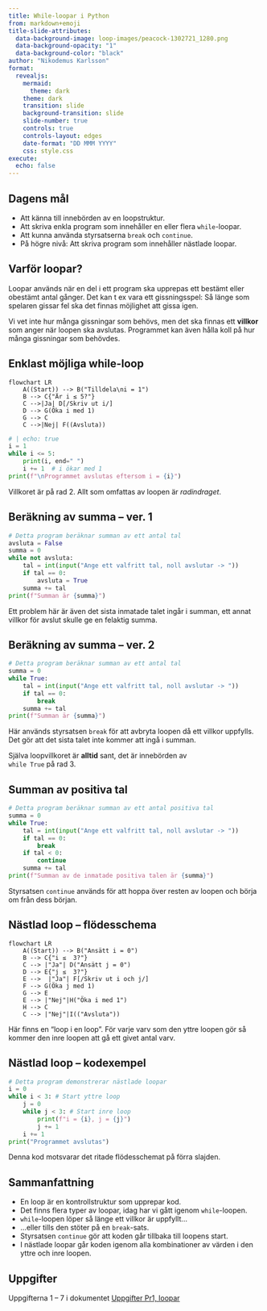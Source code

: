 ```yaml
---
title: While-loopar i Python
from: markdown+emoji
title-slide-attributes:
  data-background-image: loop-images/peacock-1302721_1280.png
  data-background-opacity: "1"
  data-background-color: "black"
author: "Nikodemus Karlsson"
format:
  revealjs:
    mermaid: 
      theme: dark
    theme: dark
    transition: slide
    background-transition: slide
    slide-number: true
    controls: true
    controls-layout: edges
    date-format: "DD MMM YYYY"
    css: style.css
execute: 
  echo: false
---
```


## Dagens mål

* Att känna till innebörden av en loopstruktur.
* Att skriva enkla program som innehåller en eller flera `while`-loopar.
* Att kunna använda styrsatserna `break` och `continue`.
* På högre nivå: Att skriva program som innehåller nästlade loopar.

## Varför loopar?

:::{.blue-bg-small-padding }
Loopar används när en del i ett program ska upprepas ett bestämt eller obestämt
antal gånger. Det kan t ex vara ett gissningsspel: Så länge som spelaren gissar
fel ska det finnas möjlighet att gissa igen.

Vi vet inte hur många gissningar som behövs, men det ska finnas ett **villkor**
som anger när loopen ska avslutas. Programmet kan även hålla koll på hur många
gissningar som behövdes.
:::

## Enklast möjliga while-loop

```mermaid
flowchart LR
    A((Start)) --> B("Tilldela\ni = 1")
    B --> C{"Är i ≤ 5?"}
    C -->|Ja| D[/Skriv ut i/]
    D --> G(Öka i med 1)
    G --> C 
    C -->|Nej| F((Avsluta))
```

:::{.v-space}
:::

```python
# | echo: true
i = 1
while i <= 5:
    print(i, end=" ")
    i += 1  # i ökar med 1
print(f"\nProgrammet avslutas eftersom i = {i}")
```

:::{.v-space}
:::
Villkoret är på rad 2. Allt som omfattas av loopen är
*radindraget*.

## Beräkning av summa -- ver. 1

```python
# Detta program beräknar summan av ett antal tal
avsluta = False
summa = 0
while not avsluta:
    tal = int(input("Ange ett valfritt tal, noll avslutar -> "))
    if tal == 0:
        avsluta = True
    summa += tal
print(f"Summan är {summa}")

```

:::{.fragment .fade-right}

::::{.v-space}
::::

Ett problem här är även det sista inmatade talet ingår i summan,
ett annat villkor för avslut skulle ge en felaktig summa.
:::

## Beräkning av summa -- ver. 2

```python
# Detta program beräknar summan av ett antal tal
summa = 0
while True:
    tal = int(input("Ange ett valfritt tal, noll avslutar -> "))
    if tal == 0:
        break
    summa += tal
print(f"Summan är {summa}")
```

:::{.fragment .fade-right}

::::{.v-space}
::::

Här används styrsatsen `break` för att avbryta loopen då
ett villkor uppfylls. Det gör att det sista talet inte kommer att ingå
i summan.

Själva loopvillkoret är **alltid** sant, det är innebörden av <br>`while True` på rad 3.
:::

## Summan av positiva tal

```python
# Detta program beräknar summan av ett antal positiva tal
summa = 0
while True:
    tal = int(input("Ange ett valfritt tal, noll avslutar -> "))
    if tal == 0:
        break
    if tal < 0:
        continue
    summa += tal
print(f"Summan av de inmatade positiva talen är {summa}")
```

:::{.fragment .fade-right}

::::{.v-space}
::::

Styrsatsen `continue` används för att hoppa över resten av loopen och börja
om från dess början.
:::

## Nästlad loop -- flödesschema

:::{.double-v-space}
```mermaid
flowchart LR
    A((Start)) --> B("Ansätt i = 0")
    B --> C{"i ≤  3?"}
    C --> |"Ja"| D("Ansätt j = 0")
    D --> E{"j ≤  3?"}
    E -->  |"Ja"| F[/Skriv ut i och j/]
    F --> G(Öka j med 1)
    G --> E
    E --> |"Nej"|H("Öka i med 1")
    H --> C
    C --> |"Nej"|I(("Avsluta"))
```
:::

:::{.fragment .fade-right}

::::{.v-space}
::::

Här finns en "loop i en loop". För varje varv som den yttre loopen gör så kommer
den inre loopen att gå ett givet antal varv.
:::

## Nästlad loop -- kodexempel

```python
# Detta program demonstrerar nästlade loopar
i = 0
while i < 3: # Start yttre loop
    j = 0
    while j < 3: # Start inre loop
        print(f"i = {i}, j = {j}")
        j += 1
    i += 1
print("Programmet avslutas")
```

::::{.v-space}
::::

Denna kod motsvarar det ritade flödesschemat på förra slajden.

## Sammanfattning

* En loop är en kontrollstruktur som upprepar kod.
* Det finns flera typer av loopar, idag har vi gått igenom `while`-loopen.
* `while`-loopen löper så länge ett villkor är uppfyllt...
* ...eller tills den stöter på en `break`-sats.
* Styrsatsen `continue` gör att koden går tillbaka till loopens start.
* I nästlade loopar går koden igenom alla kombinationer av värden i den yttre
och inre loopen.



## Uppgifter

:::{.double-v-space}
:::

:::{.smaller-font}
Uppgifterna 1 -- 7 i dokumentet [Uppgifter Pr1, loopar](https://cloudheaven.se/~nikodemus/pr1/while-loopar/uppgifter/uppgifter-2.html)
:::